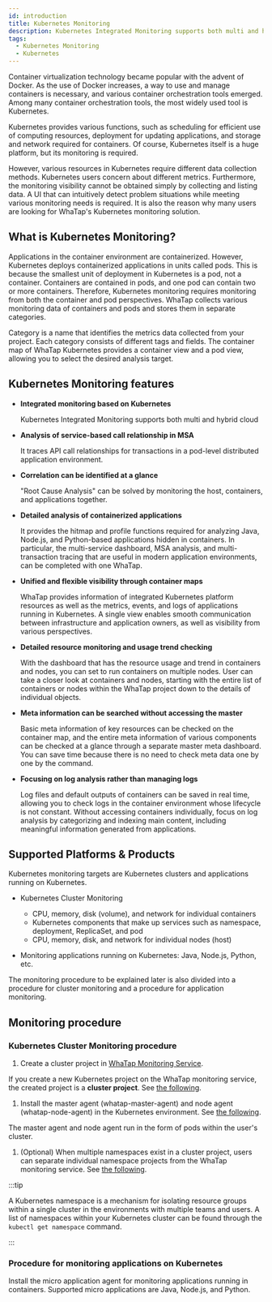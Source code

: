 ```yaml
---
id: introduction
title: Kubernetes Monitoring
description: Kubernetes Integrated Monitoring supports both multi and hybrid cloud
tags:
  - Kubernetes Monitoring
  - Kubernetes
---
```


Container virtualization technology became popular with the advent of Docker. As the use of Docker increases, a way to use and manage containers is necessary, and various container orchestration tools emerged. Among many container orchestration tools, the most widely used tool is Kubernetes.

Kubernetes provides various functions, such as scheduling for efficient use of computing resources, deployment for updating applications, and storage and network required for containers. Of course, Kubernetes itself is a huge platform, but its monitoring is required.

However, various resources in Kubernetes require different data collection methods. Kubernetes users concern about different metrics. Furthermore, the monitoring visibility cannot be obtained simply by collecting and listing data. A UI that can intuitively detect problem situations while meeting various monitoring needs is required. It is also the reason why many users are looking for WhaTap's Kubernetes monitoring solution.

<Videos url="https://img.whatap.io/23/11/06/022318en_kubernetes_.mp4" />

## What is Kubernetes Monitoring?

Applications in the container environment are containerized. However, Kubernetes deploys containerized applications in units called pods. This is because the smallest unit of deployment in Kubernetes is a pod, not a container. Containers are contained in pods, and one pod can contain two or more containers. Therefore, Kubernetes monitoring requires monitoring from both the container and pod perspectives. WhaTap collects various monitoring data of containers and pods and stores them in separate categories.

Category is a name that identifies the metrics data collected from your project. Each category consists of different tags and fields. The container map of WhaTap Kubernetes provides a container view and a pod view, allowing you to select the desired analysis target.

## Kubernetes Monitoring features

- **Integrated monitoring based on Kubernetes**

  Kubernetes Integrated Monitoring supports both multi and hybrid cloud

- **Analysis of service-based call relationship in MSA**

  It traces API call relationships for transactions in a pod-level distributed application environment.

- **Correlation can be identified at a glance**

  "Root Cause Analysis" can be solved by monitoring the host, containers, and applications together.

- **Detailed analysis of containerized applications**

  It provides the hitmap and profile functions required for analyzing Java, Node.js, and Python-based applications hidden in containers. In particular, the multi-service dashboard, MSA analysis, and multi-transaction tracing that are useful in modern application environments, can be completed with one WhaTap.

- **Unified and flexible visibility through container maps**

  WhaTap provides information of integrated Kubernetes platform resources as well as the metrics, events, and logs of applications running in Kubernetes. A single view enables smooth communication between infrastructure and application owners, as well as visibility from various perspectives.

- **Detailed resource monitoring and usage trend checking**

  With the dashboard that has the resource usage and trend in containers and nodes, you can set to run containers on multiple nodes. User can take a closer look at containers and nodes, starting with the entire list of containers or nodes within the WhaTap project down to the details of individual objects.

- **Meta information can be searched without accessing the master**

  Basic meta information of key resources can be checked on the container map, and the entire meta information of various components can be checked at a glance through a separate master meta dashboard. You can save time because there is no need to check meta data one by one by the command.

- **Focusing on log analysis rather than managing logs**

  Log files and default outputs of containers can be saved in real time, allowing you to check logs in the container environment whose lifecycle is not constant. Without accessing containers individually, focus on log analysis by categorizing and indexing main content, including meaningful information generated from applications.

## Supported Platforms & Products

Kubernetes monitoring targets are Kubernetes clusters and applications running on Kubernetes.

- Kubernetes Cluster Monitoring

  - CPU, memory, disk (volume), and network for individual containers
  - Kubernetes components that make up services such as namespace, deployment, ReplicaSet, and pod
  - CPU, memory, disk, and network for individual nodes (host)

- Monitoring applications running on Kubernetes: Java, Node.js, Python, etc.

The monitoring procedure to be explained later is also divided into a procedure for cluster monitoring and a procedure for application monitoring.

## Monitoring procedure

### Kubernetes Cluster Monitoring procedure

1. Create a cluster project in [WhaTap Monitoring Service](https://service.whatap.io).

  If you create a new Kubernetes project on the WhaTap monitoring service, the created project is a **cluster project**. See [the following](install#create-project).

1. Install the master agent (whatap-master-agent) and node agent (whatap-node-agent) in the Kubernetes environment. See [the following](install-master-node-agent).

  The master agent and node agent run in the form of pods within the user's cluster.

1. (Optional) When multiple namespaces exist in a cluster project, users can separate individual namespace projects from the WhaTap monitoring service. See [the following](create-name-space-project).

:::tip

A Kubernetes namespace is a mechanism for isolating resource groups within a single cluster in the environments with multiple teams and users. A list of namespaces within your Kubernetes cluster can be found through the `kubectl get namespace` command.

:::

### Procedure for monitoring applications on Kubernetes

Install the micro application agent for monitoring applications running in containers. Supported micro applications are Java, Node.js, and Python.
